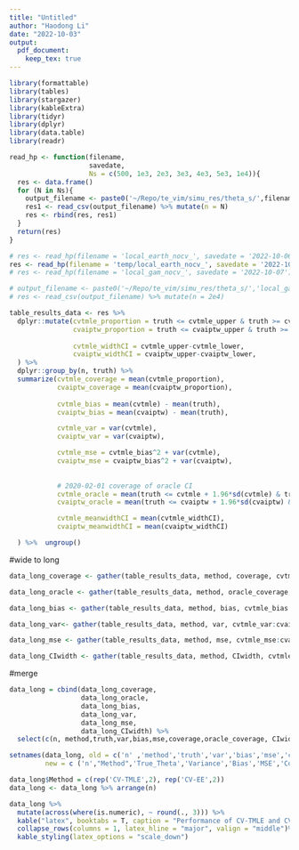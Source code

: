 ```yaml
---
title: "Untitled"
author: "Haodong Li"
date: "2022-10-03"
output:
  pdf_document:
    keep_tex: true
---
```


```r
library(formattable)
library(tables)
library(stargazer)
library(kableExtra)
library(tidyr)
library(dplyr)
library(data.table)
library(readr)
```

```r
read_hp <- function(filename, 
                    savedate, 
                    Ns = c(500, 1e3, 2e3, 3e3, 4e3, 5e3, 1e4)){
  res <- data.frame()
  for (N in Ns){
    output_filename <- paste0('~/Repo/te_vim/simu_res/theta_s/',filename, N, "_", savedate,'.csv')
    res1 <- read_csv(output_filename) %>% mutate(n = N)
    res <- rbind(res, res1)
  }
  return(res)
}
```

```r
# res <- read_hp(filename = 'local_earth_nocv_', savedate = '2022-10-06')
res <- read_hp(filename = 'temp/local_earth_nocv_', savedate = '2022-10-07')
# res <- read_hp(filename = 'local_gam_nocv_', savedate = '2022-10-07')

# output_filename <- paste0('~/Repo/te_vim/simu_res/theta_s/','local_gam_', 2e4, "_", '2022-10-07','.csv')
# res <- read_csv(output_filename) %>% mutate(n = 2e4)
```


```r

table_results_data <- res %>%
  dplyr::mutate(cvtmle_proportion = truth <= cvtmle_upper & truth >= cvtmle_lower,
                cvaiptw_proportion = truth <= cvaiptw_upper & truth >= cvaiptw_lower,
                
                cvtmle_widthCI = cvtmle_upper-cvtmle_lower,
                cvaiptw_widthCI = cvaiptw_upper-cvaiptw_lower,
  ) %>%
  dplyr::group_by(n, truth) %>%
  summarize(cvtmle_coverage = mean(cvtmle_proportion),
            cvaiptw_coverage = mean(cvaiptw_proportion),
            
            cvtmle_bias = mean(cvtmle) - mean(truth),
            cvaiptw_bias = mean(cvaiptw) - mean(truth),

            cvtmle_var = var(cvtmle),
            cvaiptw_var = var(cvaiptw),

            cvtmle_mse = cvtmle_bias^2 + var(cvtmle),
            cvaiptw_mse = cvaiptw_bias^2 + var(cvaiptw),
            
            
            # 2020-02-01 coverage of oracle CI
            cvtmle_oracle = mean(truth <= cvtmle + 1.96*sd(cvtmle) & truth >= cvtmle - 1.96*sd(cvtmle)),
            cvaiptw_oracle = mean(truth <= cvaiptw + 1.96*sd(cvaiptw) & truth >= cvaiptw - 1.96*sd(cvaiptw)),

            cvtmle_meanwidthCI = mean(cvtmle_widthCI),
            cvaiptw_meanwidthCI = mean(cvaiptw_widthCI)

  ) %>%  ungroup()
```

#wide to long
```r
data_long_coverage <- gather(table_results_data, method, coverage, cvtmle_coverage:cvaiptw_coverage, factor_key=TRUE) %>%select(c(n, truth, method, coverage))

data_long_oracle <- gather(table_results_data, method, oracle_coverage, cvtmle_oracle:cvaiptw_oracle, factor_key=TRUE) %>% select(c(oracle_coverage))

data_long_bias <- gather(table_results_data, method, bias, cvtmle_bias:cvaiptw_bias, factor_key=TRUE) %>% select(c(bias))

data_long_var<- gather(table_results_data, method, var, cvtmle_var:cvaiptw_var, factor_key=TRUE) %>%select(c(var))

data_long_mse <- gather(table_results_data, method, mse, cvtmle_mse:cvaiptw_mse, factor_key=TRUE) %>%select(c(mse))

data_long_CIwidth <- gather(table_results_data, method, CIwidth, cvtmle_meanwidthCI:cvaiptw_meanwidthCI, factor_key=TRUE) %>%select(c(CIwidth))
```
#merge
```r
data_long = cbind(data_long_coverage,
                  data_long_oracle, 
                  data_long_bias,
                  data_long_var,
                  data_long_mse,
                  data_long_CIwidth) %>% 
  select(c(n, method,truth,var,bias,mse,coverage,oracle_coverage, CIwidth))

setnames(data_long, old = c('n' ,'method','truth','var','bias','mse','coverage','oracle_coverage','CIwidth'), 
         new = c ('n',"Method",'True_Theta','Variance','Bias','MSE','Coverage','Coverage_or','CI_width'))

data_long$Method = c(rep('CV-TMLE',2), rep('CV-EE',2))
data_long <- data_long %>% arrange(n)
```



\newpage
```r
data_long %>% 
  mutate(across(where(is.numeric), ~ round(., 3))) %>% 
  kable("latex", booktabs = T, caption = "Performance of CV-TMLE and CV-EE for Theta") %>% 
  collapse_rows(columns = 1, latex_hline = "major", valign = "middle")%>%
  kable_styling(latex_options = "scale_down")
```

